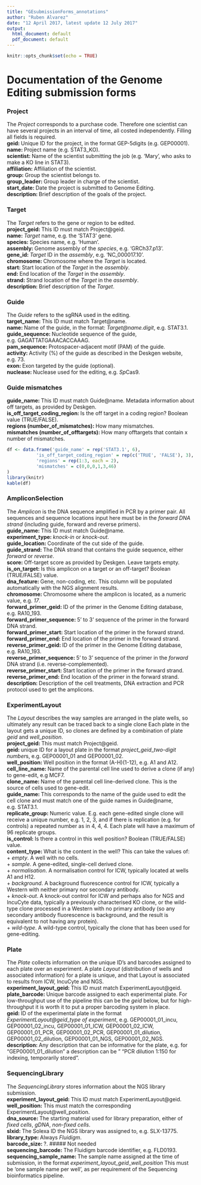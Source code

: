 ```yaml
---
title: "GEsubmissionForms_annotations"
author: "Ruben Alvarez"
date: "12 April 2017, latest update 12 July 2017"
output:
  html_document: default
  pdf_document: default
---
```


```r
knitr::opts_chunk$set(echo = TRUE)
```
[//]: Comments here

# Documentation of the Genome Editing submission forms  
### Project  
The *Project* corresponds to a purchase code. Therefore one scientist can have several projects in an interval of time, all costed independently. Filling all fields is required.  
**geid: ** Unique ID for the project, in the format GEP-5digits (e.g. GEP00001).  
**name: ** Project name (e.g. STAT3_KO).  
**scientist: ** Name of the scientist submitting the job (e.g. 'Mary', who asks to make a KO line in STAT3).  
**affiliation: ** Affiliation of the scientist.  
**group: ** Group the scientist belongs to.  
**group_leader: ** Group leader in charge of the scientist.  
**start_date: ** Date the project is submitted to Genome Editing.  
**description: ** Brief description of the goals of the project.  

### Target  
The *Target* refers to the gene or region to be edited.  
**project_geid: ** This ID must match Project@geid.  
**name: ** *Target* name, e.g. the 'STAT3' gene.  
**species: ** Species name, e.g. 'Human'.  
**assembly: ** Genome assembly of the *species*, e.g. 'GRCh37.p13'.  
**gene_id: ** *Target* ID in the *assembly*, e.g. 'NC_000017.10'.  
**chromosome: ** Chromosome where the *Target* is located.  
**start: ** Start location of the *Target* in the *assembly*.   
**end: ** End location of the *Target* in the *assembly*.   
**strand: ** Strand location of the *Target* in the *assembly*.   
**description: ** Brief description of the *Target*.  

### Guide  
The *Guide* refers to the sgRNA used in the editing.  
**target_name: ** This ID must match Target@name.  
**name: ** Name of the guide, in the format: *Target@name.digit*, e.g. STAT3.1.  
**guide_sequence: ** Nucleotide sequence of the guide, e.g. GAGATTATGAAACACCAAAG.  
**pam_sequence: ** Protospacer-adjacent motif (PAM) of the guide.  
**activity: ** Activity (%) of the guide as described in the Deskgen website, e.g. 73.  
**exon: ** Exon targeted by the guide (optional).  
**nuclease: ** Nuclease used for the editing, e.g. *Sp*Cas9.  

### Guide mismatches
**guide_name: ** This ID must match Guide@name. Metadata information about off targets, as provided by Deskgen.  
**is_off_target_coding_region: ** Is the off target in a coding region? Boolean value (TRUE/FALSE).  
**regions (number_of_mismatches): ** How many mismatches.  
**mismatches (number_of_offtargets): ** How many offtargets that contain x number of mismatches.  

```r
df <- data.frame('guide_name' = rep('STAT3.1', 6),
           'is_off_target_coding_region' = rep(c('TRUE', 'FALSE'), 3),
           'regions' = rep(1:3, each = 2),
           'mismatches' = c(0,0,0,1,3,46)
)
library(knitr)
kable(df)
```

### AmpliconSelection  
The *Amplicon* is the DNA sequence amplified in PCR by a primer pair. All sequences and sequence locations input here must be in the *forward DNA strand* (including guide, forward and reverse primers).  
**guide_name: ** This ID must match Guide@name.  
**experiment_type: ** *knock-in* or *knock-out*.  
**guide_location: ** Coordinate of the cut side of the guide.  
**guide_strand: ** The DNA strand that contains the guide sequence, either *forward* or *reverse*.  
**score: ** Off-target score as provided by Deskgen. Leave targets empty.  
**is_on_target: ** Is this amplicon on a target or an off-target? Boolean (TRUE/FALSE) value.  
**dna_feature: ** Gene, non-coding, etc. This column will be populated automatically with the NGS alignment results.  
**chromosome: ** Chromosome where the amplicon is located, as a numeric value, e.g. *17*.  
**forward_primer_geid: ** ID of the primer in the Genome Editing database, e.g. RA10_193.  
**forward_primer_sequence: ** 5' to 3' sequence of the primer in the forward DNA strand.  
**forward_primer_start: ** Start location of the primer in the forward strand.  
**forward_primer_end: ** End location of the primer in the forward strand.  
**reverse_primer_geid: ** ID of the primer in the Genome Editing database, e.g. RA10_193.  
**reverse_primer_sequence: ** 5' to 3' sequence of the primer in the *forward* DNA strand (i.e. reverse-complemented).  
**reverse_primer_start: ** Start location of the primer in the forward strand.  
**reverse_primer_end: ** End location of the primer in the forward strand.  
**description: ** Description of the cell treatments, DNA extraction and PCR protocol used to get the amplicons.  

### ExperimentLayout  
The *Layout* describes the way samples are arranged in the plate wells, so ultimately any result can be traced back to a single clone Each plate in the layout gets a unique ID, so clones are defined by a combination of plate *geid* and *well_position*.  
**project_geid: ** This must match Project@geid.  
**geid: ** unique ID for a layout plate in the format *project_geid*_*two-digit number*s, e.g. GEP00001_01 and GEP00001_02.  
**well_position: ** Well position in the format (A-H)(1-12), e.g. A1 and A12.  
**cell_line_name: ** Name of the parental cell line used to derive a clone (if any) to gene-edit, e.g MCF7.  
**clone_name: ** Name of the parental cell line-derived clone. This is the source of cells used to gene-edit.  
**guide_name: ** This corresponds to the name of the guide used to edit the cell clone and must match one of the guide names in Guide@name, e.g. STAT3.1.  
**replicate_group: ** Numeric value. E.g. each gene-edited single clone will receive a unique number, e.g. 1, 2, 3, and if there is replication (e.g. for controls) a repeated number as in 4, 4, 4. Each plate will have a maximum of 96 replicate groups.  
**is_control: ** Is there a control in this well position? Boolean (TRUE/FALSE) value.  
**content_type: ** What is the content in the well? This can take the values of:  
    + *empty*. A well with no cells.  
    + *sample*. A gene-edited, single-cell derived clone.  
    + *normalisation*. A normalisation control for ICW, typically located at wells A1 and H12.  
    + *background*. A background fluorescence control for ICW, typically a Western with neither primary nor secondary antibody.  
    + *knock-out*. A knock-out control for ICW and perhaps also for NGS and IncuCyte data, typically a previously characterised KO clone, or the wild-type clone processed in a Western with no primary antibody (so any secondary antibody fluorescence is background, and the result is equivalent to not having any protein).  
    + *wild-type*. A wild-type control, typically the clone that has been used for gene-editing.  

### Plate  
The *Plate* collects information on the unique ID's and barcodes assigned to each plate over an experiment. A plate *Layout* (distribution of wells and associated information) for a plate is unique, and that Layout is associated to results from ICW, IncuCyte and NGS.  
**experiment_layout_geid: ** This ID must match ExperimentLayout@geid.  
**plate_barcode: ** Unique barcode assigned to each experimental plate. For low-throughput use of the pipeline this can be the *geid* below, but for high-throughput it is worth it to put a proper barcoding system in place.  
**geid: ** ID of the experimental plate in the format *ExperimentLayout@geid*_*type of experiment*, e.g. GEP00001_01_incu, GEP00001_02_incu, GEP00001_01_ICW, GEP00001_02_ICW, GEP00001_01_PCR, GEP00001_02_PCR, GEP00001_01_dilution, GEP00001_02_dilution, GEP00001_01_NGS, GEP00001_02_NGS.  
**description: ** Any description that can be informative for the plate, e.g. for "GEP00001_01_dilution" a description can be " "PCR dilution 1:150 for indexing, temporarily stored".  

### SequencingLibrary  
The *SequencingLibrary* stores information about the NGS library submission.  
**experiment_layout_geid: ** This ID must match ExperimentLayout@geid.  
**well_position: ** This must match the corresponding ExperimentLayout@well_position.  
**dna_source: ** The starting material used for library preparation, either of *fixed cells*, *gDNA*, *non-fixed cells*.  
**slxid: ** The Solexa ID the NGS library was assigned to, e.g. SLX-13775.  
**library_type: ** Always *Fluidigm*.  
**barcode_size: ** ?.  ##### Not needed  
**sequencing_barcode: ** The Fluidigm barcode identifier, e.g. FLD0193.  
**sequencing_sample_name: ** The sample name assigned at the time of submission, in the format *experiment_layout_geid*_*well_position* This must be 'one sample name per well', as per requirement of the Sequencing bioinformatics pipeline.  